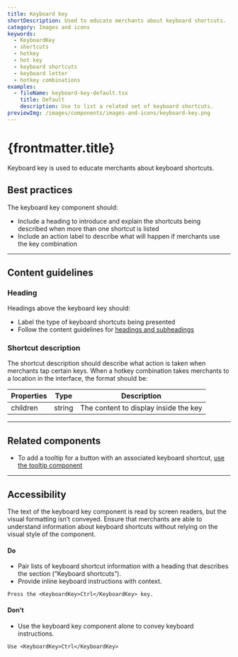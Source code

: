 ```yaml
---
title: Keyboard key
shortDescription: Used to educate merchants about keyboard shortcuts.
category: Images and icons
keywords:
  - KeyboardKey
  - shortcuts
  - hotkey
  - hot key
  - keyboard shortcuts
  - keyboard letter
  - hotkey combinations
examples:
  - fileName: keyboard-key-default.tsx
    title: Default
    description: Use to list a related set of keyboard shortcuts.
previewImg: /images/components/images-and-icons/keyboard-key.png
---
```


# {frontmatter.title}

<Lede>

Keyboard key is used to educate merchants about keyboard shortcuts.

</Lede>

<Examples />

<Props componentName={frontmatter.title} />

## Best practices

The keyboard key component should:

- Include a heading to introduce and explain the shortcuts being described when more than one shortcut is listed
- Include an action label to describe what will happen if merchants use the key combination

---

## Content guidelines

### Heading

Headings above the keyboard key should:

- Label the type of keyboard shortcuts being presented
- Follow the content guidelines for [headings and subheadings](https://polaris.shopify.com/content/actionable-language#headings-and-subheadings)

### Shortcut description

The shortcut description should describe what action is taken when merchants tap certain keys. When a hotkey combination takes merchants to a location in the interface, the format should be:

| Properties | Type   | Description                           |
| ---------- | ------ | ------------------------------------- |
| children   | string | The content to display inside the key |

---

## Related components

- To add a tooltip for a button with an associated keyboard shortcut, [use the tooltip component](https://polaris.shopify.com/components/tooltip)

---

## Accessibility

The text of the keyboard key component is read by screen readers, but the visual formatting isn’t conveyed. Ensure that merchants are able to understand information about keyboard shortcuts without relying on the visual style of the component.

<DoDont>

#### Do

- Pair lists of keyboard shortcut information with a heading that describes the section (“Keyboard shortcuts”).
- Provide inline keyboard instructions with context.

```JSX
Press the <KeyboardKey>Ctrl</KeyboardKey> key.
```

#### Don't

- Use the keyboard key component alone to convey keyboard instructions.

```JSX
Use <KeyboardKey>Ctrl</KeyboardKey>
```

</DoDont>
